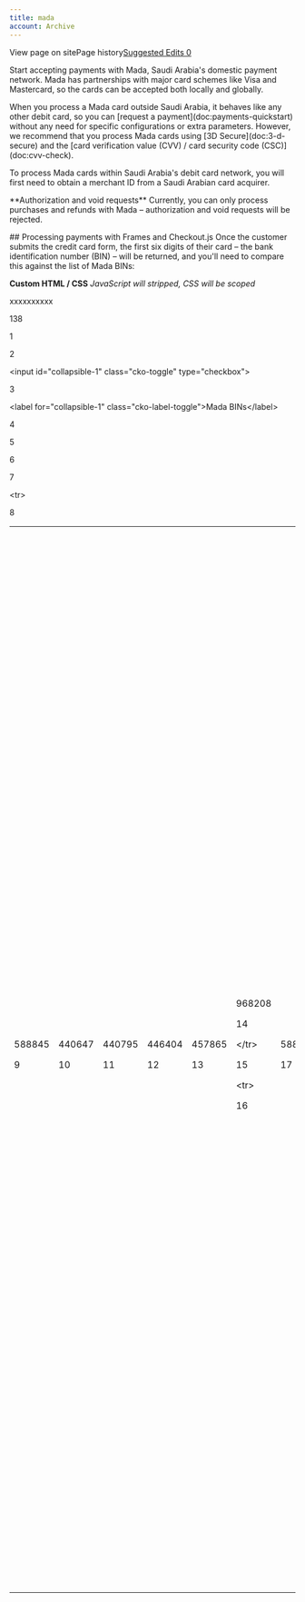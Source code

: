 ```yaml
---
title: mada
account: Archive
---
```


View page on sitePage history[Suggested Edits 0](/project/checkoutdocs-legacy/v1.9/suggested)

Start accepting payments with Mada, Saudi Arabia's domestic payment network. Mada has partnerships with major card schemes like Visa and Mastercard, so the cards can be accepted both locally and globally.

When you process a Mada card outside Saudi Arabia, it behaves like any other debit card, so you can \[request a payment\](doc:payments-quickstart) without any need for specific configurations or extra parameters. However, we recommend that you process Mada cards using \[3D Secure\](doc:3-d-secure) and the \[card verification value (CVV) / card security code (CSC)\](doc:cvv-check).

To process Mada cards within Saudi Arabia's debit card network, you will first need to obtain a merchant ID from a Saudi Arabian card acquirer.

\*\*Authorization and void requests\*\* Currently, you can only process purchases and refunds with Mada – authorization and void requests will be rejected.

\## Processing payments with Frames and Checkout.js Once the customer submits the credit card form, the first six digits of their card – the bank identification number (BIN) – will be returned, and you'll need to compare this against the list of Mada BINs:

**Custom HTML / CSS** _JavaScript will stripped, CSS will be scoped_

xxxxxxxxxx

138

1

<div class\="cko-toggle-box"\>

2

 <input id\="collapsible-1" class\="cko-toggle" type\="checkbox"\>

3

 <label for\="collapsible-1" class\="cko-label-toggle"\>Mada BINs</label\>

4

 <div class\="cko-toggle-content"\>

5

 <div class\="cko-toggle-content-inner"\>

6

 <table style\="width:100%"\>

7

<tr\>

8

 <td style\="text-align:center"\>588845</td\>

9

 <td style\="text-align:center"\>440647</td\>

10

 <td style\="text-align:center"\>440795</td\>

11

 <td style\="text-align:center"\>446404</td\>

12

 <td style\="text-align:center"\>457865</td\>

13

 <td style\="text-align:center"\>968208</td\>

14

</tr\>

15

<tr\>

16

 <td style\="text-align:center"\>588846</td\>

17

 <td style\="text-align:center"\>493428</td\>

18

 <td style\="text-align:center"\>539931</td\>

19

 <td style\="text-align:center"\>558848</td\>

20

 <td style\="text-align:center"\>557606</td\>

21

 <td style\="text-align:center"\>968210</td\>

22

</tr\>

23

<tr\>

24

 <td style\="text-align:center"\>636120</td\>

25

 <td style\="text-align:center"\>417633</td\>

26

 <td style\="text-align:center"\>468540</td\>

27

 <td style\="text-align:center"\>468541</td\>

28

 <td style\="text-align:center"\>468542</td\>

29

 <td style\="text-align:center"\>468543</td\>

30

</tr\>

31

<tr\>

32

 <td style\="text-align:center"\>968201</td\>

33

 <td style\="text-align:center"\>446393</td\>

34

 <td style\="text-align:center"\>588847</td\>

35

 <td style\="text-align:center"\>400861</td\>

36

 <td style\="text-align:center"\>409201</td\>

37

 <td style\="text-align:center"\>458456</td\>

38

</tr\>

39

<tr\>

40

 <td style\="text-align:center"\>484783</td\>

41

 <td style\="text-align:center"\>968205</td\>

42

 <td style\="text-align:center"\>462220</td\>

43

 <td style\="text-align:center"\>455708</td\>

44

 <td style\="text-align:center"\>588848</td\>

45

 <td style\="text-align:center"\>455036</td\>

46

</tr\>

47

<tr\>

48

 <td style\="text-align:center"\>968203</td\>

49

 <td style\="text-align:center"\>486094</td\>

50

 <td style\="text-align:center"\>486095</td\>

51

 <td style\="text-align:center"\>486096</td\>

52

 <td style\="text-align:center"\>504300</td\>

53

 <td style\="text-align:center"\>440533</td\>

54

</tr\>

55

<tr\>

56

 <td style\="text-align:center"\>489317</td\>

57

 <td style\="text-align:center"\>489318</td\>

58

 <td style\="text-align:center"\>489319</td\>

59

 <td style\="text-align:center"\>445564</td\>

60

 <td style\="text-align:center"\>968211</td\>

61

 <td style\="text-align:center"\>401757</td\>

62

</tr\>

63

<tr\>

64

 <td style\="text-align:center"\>410685</td\>

65

 <td style\="text-align:center"\>432328</td\>

66

 <td style\="text-align:center"\>428671</td\>

67

 <td style\="text-align:center"\>428672</td\>

68

 <td style\="text-align:center"\>428673</td\>

69

 <td style\="text-align:center"\>968206</td\>

70

</tr\>

71

<tr\>

72

 <td style\="text-align:center"\>446672</td\>

73

 <td style\="text-align:center"\>543357</td\>

74

 <td style\="text-align:center"\>434107</td\>

75

 <td style\="text-align:center"\>431361</td\>

76

 <td style\="text-align:center"\>604906</td\>

77

 <td style\="text-align:center"\>521076</td\>

78

</tr\>

79

<tr\>

80

 <td style\="text-align:center"\>588850</td\>

81

 <td style\="text-align:center"\>968202</td\>

82

 <td style\="text-align:center"\>535825</td\>

83

 <td style\="text-align:center"\>529415</td\>

84

 <td style\="text-align:center"\>543085</td\>

85

 <td style\="text-align:center"\>524130</td\>

86

</tr\>

87

<tr\>

88

 <td style\="text-align:center"\>554180</td\>

89

 <td style\="text-align:center"\>549760</td\>

90

 <td style\="text-align:center"\>588849</td\>

91

 <td style\="text-align:center"\>968209</td\>

92

 <td style\="text-align:center"\>524514</td\>

93

 <td style\="text-align:center"\>529741</td\>

94

</tr\>

95

<tr\>

96

 <td style\="text-align:center"\>537767</td\>

97

 <td style\="text-align:center"\>535989</td\>

98

 <td style\="text-align:center"\>536023</td\>

99

 <td style\="text-align:center"\>513213</td\>

100

 <td style\="text-align:center"\>585265</td\>

101

 <td style\="text-align:center"\>588983</td\>

102

</tr\>

103

<tr\>

104

 <td style\="text-align:center"\>588982</td\>

105

 <td style\="text-align:center"\>589005</td\>

106

 <td style\="text-align:center"\>508160</td\>

107

 <td style\="text-align:center"\>531095</td\>

108

 <td style\="text-align:center"\>530906</td\>

109

 <td style\="text-align:center"\>532013</td\>

110

</tr\>

111

<tr\>

112

 <td style\="text-align:center"\>588851</td\>

113

 <td style\="text-align:center"\>605141</td\>

114

 <td style\="text-align:center"\>968204</td\>

115

 <td style\="text-align:center"\>422817</td\>

116

 <td style\="text-align:center"\>422818</td\>

117

 <td style\="text-align:center"\>422819</td\>

118

</tr\>

119

<tr\>

120

 <td style\="text-align:center"\>428331</td\>

121

 <td style\="text-align:center"\>483010</td\>

122

 <td style\="text-align:center"\>483011</td\>

123

 <td style\="text-align:center"\>483012</td\>

124

 <td style\="text-align:center"\>589206</td\>

125

 <td style\="text-align:center"\>968207</td\>

126

</tr\>

127

<tr\>

128

 <td style\="text-align:center"\>419593</td\>

129

 <td style\="text-align:center"\>439954</td\>

130

 <td style\="text-align:center"\>407197</td\>

131

 <td style\="text-align:center"\>407395</td\>

132

 <td style\="text-align:center"\>\-</td\>

133

 <td style\="text-align:center"\>\-</td\>

134

</tr\>

135

</table\>

136

</div\>

137

</div\>

138

</div\>

If the card's BIN matches one from the list above, you'll know it's a Mada card. Next, follow these steps: 1. Before you redirect the customer, send a hidden HTML field or another indication that the card type is Mada to your server. For instance: \`<input name=”cardType” type=”hidden” value=”mada”>\` 2. In the backend code, check if the posted hidden variable \`cardType\` was a Mada card. If so, make sure that: a. \`chargeMode\` is set to \`2\` to process the payment with 3D Secure b. \`autoCapture\` is set to \`Y\` to auto-capture the payment c. \`autoCapTime\` is set to \`0\` to capture the payment immediately d. \`UDF1\` is set to \`"mada"\` ## Processing payments with full card details To process a Mada card with full card details, simply follow the steps in the Frames/Checkout.js section above. The only difference is that you won't need to wait to receive the customer's BIN because you'll have full access to the card number. Simply get the first six digits from the card form, compare it with the Mada BIN list (see above), and then send a request with the required parameters described in the Frames/Checkout.js section above. ## Mobile app integration To process Mada card payments through a mobile app, follow the Frames/Checkout.js process above. Like step 1 in that process, before you post the cart data and checkout data to your web server, you'll need to add a field to your API request that indicates whether or not it's a Mada card. For example: \`cardType:”mada”\` ## Apple Pay integration Mada cards can be processed the same way as other cards in \[Apple Pay\](doc:apple-pay), but you'll need to make sure that the device's payments permission is enabled for your merchant ID. Also, in order to process Mada cards on the local Saudi Arabian network, you'll need to include \`mada\` in the <a href="https://developer.apple.com/documentation/apple\_pay\_on\_the\_web/applepaypaymentrequest/1916122-supportednetworks">\`supportedNetworks\`</a> array. Please contact your customer success manager if you’re not dealing with the acquiring bank directly.

Thanks for using Checkout.com. If you need any help, or just have a question, please get in touch with our support team at \[support@checkout.com\](mailto:support@checkout.com).
